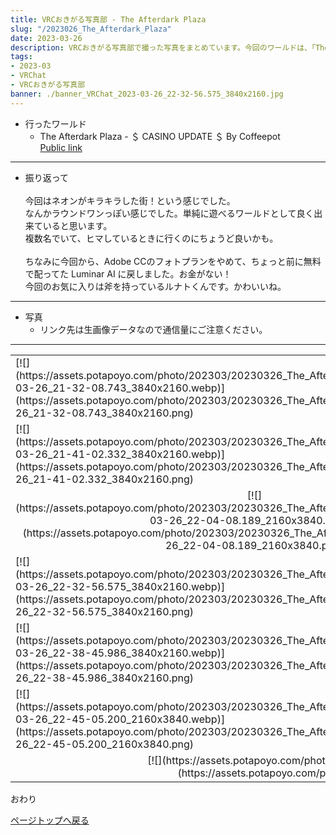 ---
title: VRCおきがる写真部 - The Afterdark Plaza
slug: "/2023026_The_Afterdark_Plaza"
date: 2023-03-26
description: VRCおきがる写真部で撮った写真をまとめています。今回のワールドは、「The Afterdark Plaza」
tags:
- 2023-03
- VRChat
- VRCおきがる写真部
banner: ./banner_VRChat_2023-03-26_22-32-56.575_3840x2160.jpg
---

+ 行ったワールド
  + The Afterdark Plaza - ＄ CASINO UPDATE ＄ By Coffeepot\
  [Public link](https://vrchat.com/home/launch?worldId=wrld_3d892cf2-cd4a-4322-9e7e-2ec0cd7ea44c)

------------------------------

+ 振り返って\
\
今回はネオンがキラキラした街！という感じでした。\
なんかラウンドワンっぽい感じでした。単純に遊べるワールドとして良く出来ていると思います。\
複数名でいて、ヒマしているときに行くのにちょうど良いかも。\
\
ちなみに今回から、Adobe CCのフォトプランをやめて、ちょっと前に無料で配ってた Luminar AI に戻しました。お金がない！\
今回のお気に入りは斧を持っているルナトくんです。かわいいね。

------------------------------
+ 写真
  + リンク先は生画像データなので通信量にご注意ください。
------------------------------
<table>
    <tr>
        <td>
            [![](https://assets.potapoyo.com/photo/202303/20230326_The_Afterdark_Plaza/thumb_VRChat_2023-03-26_21-32-08.743_3840x2160.webp)](https://assets.potapoyo.com/photo/202303/20230326_The_Afterdark_Plaza/VRChat_2023-03-26_21-32-08.743_3840x2160.png)
        </td>
        <td>
            [![](https://assets.potapoyo.com/photo/202303/20230326_The_Afterdark_Plaza/thumb_VRChat_2023-03-26_21-33-40.488_3840x2160.webp)](https://assets.potapoyo.com/photo/202303/20230326_The_Afterdark_Plaza/VRChat_2023-03-26_21-33-40.488_3840x2160.png)
        </td>
    </tr>
    <tr>
        <td>
            [![](https://assets.potapoyo.com/photo/202303/20230326_The_Afterdark_Plaza/thumb_VRChat_2023-03-26_21-41-02.332_3840x2160.webp)](https://assets.potapoyo.com/photo/202303/20230326_The_Afterdark_Plaza/VRChat_2023-03-26_21-41-02.332_3840x2160.png)
        </td>
        <td>
            [![](https://assets.potapoyo.com/photo/202303/20230326_The_Afterdark_Plaza/thumb_VRChat_2023-03-26_21-45-20.969_3840x2160.webp)](https://assets.potapoyo.com/photo/202303/20230326_The_Afterdark_Plaza/VRChat_2023-03-26_21-45-20.969_3840x2160.png)
        </td>
    </tr>
    <tr>
        <td>
            <div align="center">
                [![](https://assets.potapoyo.com/photo/202303/20230326_The_Afterdark_Plaza/thumb_VRChat_2023-03-26_22-04-08.189_2160x3840.webp)](https://assets.potapoyo.com/photo/202303/20230326_The_Afterdark_Plaza/VRChat_2023-03-26_22-04-08.189_2160x3840.png)
            </div>
        </td>
        <td>
            <div align="center">
                [![](https://assets.potapoyo.com/photo/202303/20230326_The_Afterdark_Plaza/thumb_VRChat_2023-03-26_22-07-06.834_2160x3840.webp)](https://assets.potapoyo.com/photo/202303/20230326_The_Afterdark_Plaza/VRChat_2023-03-26_22-07-06.834_2160x3840.png)
            </div>
        </td>
    </tr>
    <tr>
        <td>
            [![](https://assets.potapoyo.com/photo/202303/20230326_The_Afterdark_Plaza/thumb_VRChat_2023-03-26_22-32-56.575_3840x2160.webp)](https://assets.potapoyo.com/photo/202303/20230326_The_Afterdark_Plaza/VRChat_2023-03-26_22-32-56.575_3840x2160.png)
        </td>
        <td>
            [![](https://assets.potapoyo.com/photo/202303/20230326_The_Afterdark_Plaza/thumb_VRChat_2023-03-26_22-16-03.206_3840x2160.webp)](https://assets.potapoyo.com/photo/202303/20230326_The_Afterdark_Plaza/VRChat_2023-03-26_22-16-03.206_3840x2160.png)
        </td>
    </tr>
    <tr>
        <td>
            [![](https://assets.potapoyo.com/photo/202303/20230326_The_Afterdark_Plaza/thumb_VRChat_2023-03-26_22-38-45.986_3840x2160.webp)](https://assets.potapoyo.com/photo/202303/20230326_The_Afterdark_Plaza/VRChat_2023-03-26_22-38-45.986_3840x2160.png)
        </td>
        <td>
            [![](https://assets.potapoyo.com/photo/202303/20230326_The_Afterdark_Plaza/thumb_VRChat_2023-03-26_22-40-26.516_3840x2160.webp)](https://assets.potapoyo.com/photo/202303/20230326_The_Afterdark_Plaza/VRChat_2023-03-26_22-40-26.516_3840x2160.png)
        </td>
    </tr>
    <tr>
        <td>
            [![](https://assets.potapoyo.com/photo/202303/20230326_The_Afterdark_Plaza/thumb_VRChat_2023-03-26_22-45-05.200_2160x3840.webp)](https://assets.potapoyo.com/photo/202303/20230326_The_Afterdark_Plaza/VRChat_2023-03-26_22-45-05.200_2160x3840.png)
        </td>
        <td>
            [![](https://assets.potapoyo.com/photo/202303/20230326_The_Afterdark_Plaza/thumb_VRChat_2023-03-26_22-14-46.048_2160x3840.webp)](https://assets.potapoyo.com/photo/202303/20230326_The_Afterdark_Plaza/VRChat_2023-03-26_22-14-46.048_2160x3840.png)
        </td>
    </tr>
    <tr>
        <td colspan="2">
            <div align="center">
                [![](https://assets.potapoyo.com/photo/202303/20230326_The_Afterdark_Plaza/thumb_VRChat_2023-03-26_22-51-20.917_2160x3840.webp)](https://assets.potapoyo.com/photo/202303/20230326_The_Afterdark_Plaza/VRChat_2023-03-26_22-51-20.917_2160x3840.png)
            </div>
        </td>
    </tr>
</table>
おわり

<a href="#">ページトップへ戻る</a>